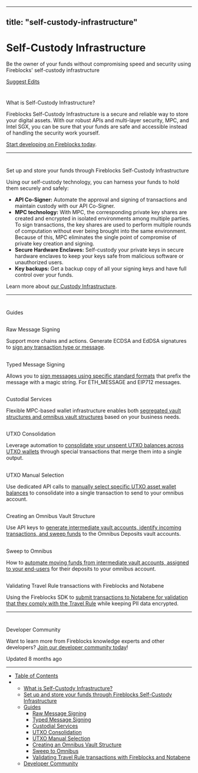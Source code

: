 ---
  title: "self-custody-infrastructure"
  ---
  
  # Self-Custody Infrastructure

Be the owner of your funds without compromising speed and security using Fireblocks' self-custody infrastructure

[Suggest Edits](/edit/self-custody-infrastructure)

# 

What is Self-Custody Infrastructure?

[](#what-is-self-custody-infrastructure)

Fireblocks Self-Custody Infrastructure is a secure and reliable way to store your digital assets. With our robust APIs and multi-layer security, MPC, and Intel SGX, you can be sure that your funds are safe and accessible instead of handling the security work yourself.

[Start developing on Fireblocks today](https://www.fireblocks.com/developer-sandbox-sign-up/?gl=1*19mlzew*_ga*MTY4ODc5Mjc3Ni%5B%E2%80%A6%5D_ga_D39L1D2ZX2*MTY4Nzg2MTQwOS4xNi4xLjE2ODc4Njc3OTMuMjcuMC4w).

* * *

# 

Set up and store your funds through Fireblocks Self-Custody Infrastructure

[](#set-up-and-store-your-funds-through-fireblocks-self-custody-infrastructure)

Using our self-custody technology, you can harness your funds to hold them securely and safely:

*   **API Co-Signer:** Automate the approval and signing of transactions and maintain custody with our API Co-Signer.
*   **MPC technology:** With MPC, the corresponding private key shares are created and encrypted in isolated environments among multiple parties. To sign transactions, the key shares are used to perform multiple rounds of computation without ever being brought into the same environment. Because of this, MPC eliminates the single point of compromise of private key creation and signing.
*   **Secure Hardware Enclaves:** Self-custody your private keys in secure hardware enclaves to keep your keys safe from malicious software or unauthorized users.
*   **Key backups:** Get a backup copy of all your signing keys and have full control over your funds.

Learn more about [our Custody Infrastructure](https://www.fireblocks.com/digital-asset-custody/).

* * *

# 

Guides

[](#guides)

## 

Raw Message Signing

[](#raw-message-signing)

Support more chains and actions. Generate ECDSA and EdDSA signatures to [sign any transaction type or message](/docs/raw-message-signing).

## 

Typed Message Signing

[](#typed-message-signing)

Allows you to [sign messages using specific standard formats](/docs/typed-message-signing) that prefix the message with a magic string. For ETH\_MESSAGE and EIP712 messages.

## 

Custodial Services

[](#custodial-services)

Flexible MPC-based wallet infrastructure enables both [segregated vault structures and omnibus vault structures](/docs/custodial-services) based on your business needs.

## 

UTXO Consolidation

[](#utxo-consolidation)

Leverage automation to [consolidate your unspent UTXO balances across UTXO wallets](/docs/utxo-consolidation) through special transactions that merge them into a single output.

## 

UTXO Manual Selection

[](#utxo-manual-selection)

Use dedicated API calls to [manually select specific UTXO asset wallet balances](/docs/utxo-manual-selection) to consolidate into a single transaction to send to your omnibus account.

## 

Creating an Omnibus Vault Structure

[](#creating-an-omnibus-vault-structure)

Use API keys to [generate intermediate vault accounts, identify incoming transactions, and sweep funds](/docs/creating-an-omnibus-vault-structure) to the Omnibus Deposits vault accounts.

## 

Sweep to Omnibus

[](#sweep-to-omnibus)

How to [automate moving funds from intermediate vault accounts, assigned to your end-users](/docs/sweep-to-omnibus) for their deposits to your omnibus account.

## 

Validating Travel Rule transactions with Fireblocks and Notabene

[](#validating-travel-rule-transactions-with-fireblocks-and-notabene)

Using the Fireblocks SDK to [submit transactions to Notabene for validation that they comply with the Travel Rule](/docs/validating-travel-rule-transactions-with-fireblocks-and-notabene) while keeping PII data encrypted.

* * *

# 

Developer Community

[](#developer-community)

Want to learn more from Fireblocks knowledge experts and other developers? [Join our developer community today](https://community.fireblocks.com/)!

Updated 8 months ago

* * *

*   [Table of Contents](#)
*   *   [What is Self-Custody Infrastructure?](#what-is-self-custody-infrastructure)
    *   [Set up and store your funds through Fireblocks Self-Custody Infrastructure](#set-up-and-store-your-funds-through-fireblocks-self-custody-infrastructure)
    *   [Guides](#guides)
        *   [Raw Message Signing](#raw-message-signing)
        *   [Typed Message Signing](#typed-message-signing)
        *   [Custodial Services](#custodial-services)
        *   [UTXO Consolidation](#utxo-consolidation)
        *   [UTXO Manual Selection](#utxo-manual-selection)
        *   [Creating an Omnibus Vault Structure](#creating-an-omnibus-vault-structure)
        *   [Sweep to Omnibus](#sweep-to-omnibus)
        *   [Validating Travel Rule transactions with Fireblocks and Notabene](#validating-travel-rule-transactions-with-fireblocks-and-notabene)
    *   [Developer Community](#developer-community)